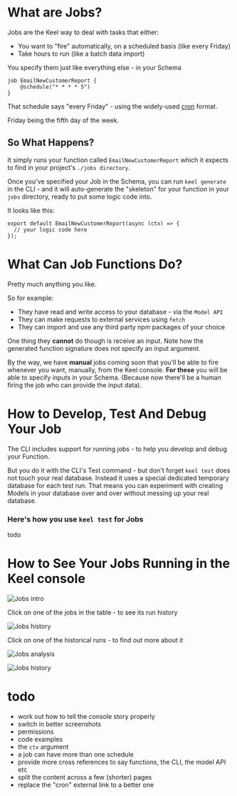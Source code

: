 # What are Jobs?

Jobs are the Keel way to deal with tasks that either:

- You want to "fire" automatically, on a scheduled basis (like every Friday)
- Take hours to run (like a batch data import)

You specify them just like everything else - in your Schema

```keel filename="schema.keel"
job EmailNewCustomerReport {
    @schedule("* * * * 5")
}
```

That schedule says "every Friday" - using the widely-used [cron](https://devhints.io/cron) format.

Friday being the fifth day of the week.

## So What Happens?

It simply runs your function called `EmailNewCustomerReport` which it expects to find in your
project's `./jobs directory`.

Once you've specified your Job in the Schema, you can run `keel generate` in the CLI - and it will auto-generate the "skeleton" for your function in 
your `jobs` directory, ready to put some logic code into.

It looks like this:

```tsx filename="jobs/emailNewCustomerReport.ts"
export default EmailNewCustomerReport(async (ctx) => {
  // your logic code here
});
```

# What Can Job Functions Do?
Pretty much anything you like.

So for example:
- They have read and write access to your database - via the `Model API`
- They can make requests to external services using `fetch`
- They can import and use any third party npm packages of your choice

One thing they **cannot** do though is receive an input. Note how the generated function signature does not specify
an input argument.

By the way, we have **manual** jobs coming soon that you'll be able to fire whenever you want, manually,
from the Keel console. **For these** you will be able to
specify inputs in your Schema. (Because now there'll be a human firing the job who can provide the input data).

# How to Develop, Test And Debug Your Job

The CLI includes support for running jobs - to help you develop and debug your Function.

But you do it with the CLI's Test command - but don't forget `keel test` does not touch your real database. Instead it uses a special dedicated temporary database for each test run. That means you can experiment with creating Models in your database over and over without messing up your real database.

### Here's how you use `keel test` for Jobs

todo

# How to See Your Jobs Running in the Keel console




![Jobs intro](/jobs-intro.png)

Click on one of the jobs in the table - to see its run history

![Jobs history](/jobs-run-history.png)

Click on one of the historical runs - to find out more about it

![Jobs analysis](/jobs-run-analysis.png)


![Jobs history](/jobs-the-build.png)


# todo

- work out how to tell the console story properly
- switch in better screenshots 
- permissions
- code examples
- the `ctx` argument
- a job can have more than one schedule
- provide more cross references to say functions, the CLI, the model API etc
- split the content across a few (shorter) pages
- replace the "cron" external link to a better one




